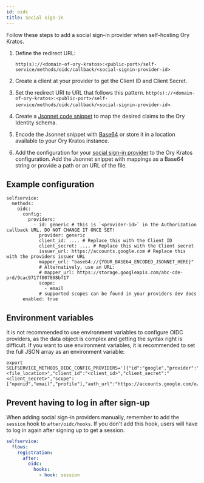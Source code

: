 ```yaml
---
id: oidc
title: Social sign-in
---
```


Follow these steps to add a social sign-in provider when self-hosting Ory Kratos.

1. Define the redirect URL:

   ```
   http(s)://<domain-of-ory-kratos>:<public-port>/self-service/methods/oidc/callback/<social-signin-provider-id>
   ```

1. Create a client at your provider to get the Client ID and Client Secret.
1. Set the redirect URI to URL that follows this pattern.
   `http(s)://<domain-of-ory-kratos>:<public-port>/self-service/methods/oidc/callback/<social-signin-provider-id>`.
1. Create a [Jsonnet code snippet](../../../kratos/social-signin/90_data-mapping.mdx) to map the desired claims to the Ory
   Identity schema.
1. Encode the Jsonnet snippet with [Base64](https://www.base64encode.org/) or store it in a location available to your Ory Kratos
   instance.
1. Add the configuration for your [social sign-in provider](../../../kratos/social-signin/01_overview.mdx) to the Ory Kratos
   configuration. Add the Jsonnet snippet with mappings as a Base64 string or provide a path or an URL of the file.

## Example configuration

```
selfservice:
  methods:
    oidc:
      config:
        providers:
          - id: generic # this is `<provider-id>` in the Authorization callback URL. DO NOT CHANGE IT ONCE SET!
            provider: generic
            client_id: .... # Replace this with the Client ID
            client_secret: .... # Replace this with the Client secret
            issuer_url: https://accounts.google.com # Replace this with the providers issuer URL
            mapper_url: "base64://{YOUR_BASE64_ENCODED_JSONNET_HERE}"
            # Alternatively, use an URL:
            # mapper_url: https://storage.googleapis.com/abc-cde-prd/9cac9717f007808bf17
            scope:
              - email
            # supported scopes can be found in your providers dev docs
      enabled: true
```

## Environment variables

It is not recommended to use environment variables to configure OIDC providers, as the data object is complex and getting the
syntax right is difficult. If you want to use environment variables, it is recommended to set the full JSON array as an
environment variable:

```shell
export SELFSERVICE_METHODS_OIDC_CONFIG_PROVIDERS='[{"id":"google","provider":"google","mapper_url":"<file_location>","client_id":"<client_id>","client_secret":"<client_secret>","scope":["openid","email","profile"],"auth_url":"https://accounts.google.com/o/oauth2/v2/auth","token_url":"https://www.googleapis.com/oauth2/v4/token","issuer_url":"https://accounts.google.com"}]'
```

## Prevent having to log in after sign-up

When adding social sign-in providers manually, remember to add the `session` hook to `after/oidc/hooks`. If you don't add this
hook, users will have to log in again after signing up to get a session.

```yaml
selfservice:
  flows:
    registration:
      after:
        oidc:
          hooks:
            - hook: session
```
